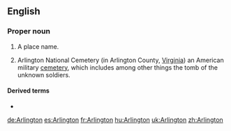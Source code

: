 ==English==

===Proper noun===
{{en-proper noun}}
{{wikipedia}}

# A place name.
# {{lb|en|US}} Arlington National Cemetery (in Arlington County, [[Virginia]]) an American military [[cemetery]], which includes among other things the tomb of the unknown soldiers.

====Derived terms====
* {{l|en|Arlington County}}

[[de:Arlington]]
[[es:Arlington]]
[[fr:Arlington]]
[[hu:Arlington]]
[[uk:Arlington]]
[[zh:Arlington]]